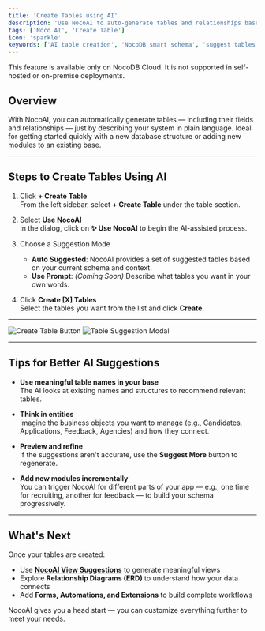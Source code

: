 ```yaml
---
title: 'Create Tables using AI'
description: 'Use NocoAI to auto-generate tables and relationships based on natural language prompts.'
tags: ['Noco AI', 'Create Table']
icon: 'sparkle'
keywords: ['AI table creation', 'NocoDB smart schema', 'suggest tables with AI']
---
```


<Callout type="info">This feature is available only on NocoDB Cloud. It is not supported in self-hosted or on-premise deployments.</Callout>

## Overview

With NocoAI, you can automatically generate tables — including their fields and relationships — just by describing your system in plain language. Ideal for getting started quickly with a new database structure or adding new modules to an existing base.

---

## Steps to Create Tables Using AI

1. Click **+ Create Table**  
   From the left sidebar, select **+ Create Table** under the table section.

2. Select **Use NocoAI**  
   In the dialog, click on **✨ Use NocoAI** to begin the AI-assisted process.

3. Choose a Suggestion Mode  
   - **Auto Suggested**: NocoAI provides a set of suggested tables based on your current schema and context.
   - **Use Prompt**: *(Coming Soon)* Describe what tables you want in your own words.

4. Click **Create [X] Tables**  
   Select the tables you want from the list and click **Create**.

---

![Create Table Button](/img/v2/noco-ai/create-table-1.png)
![Table Suggestion Modal](/img/v2/noco-ai/create-table-2.png)

---

## Tips for Better AI Suggestions

- **Use meaningful table names in your base**  
  The AI looks at existing names and structures to recommend relevant tables.

- **Think in entities**  
  Imagine the business objects you want to manage (e.g., Candidates, Applications, Feedback, Agencies) and how they connect.

- **Preview and refine**  
  If the suggestions aren't accurate, use the **Suggest More** button to regenerate.

- **Add new modules incrementally**  
  You can trigger NocoAI for different parts of your app — e.g., one time for recruiting, another for feedback — to build your schema progressively.

---

## What's Next

Once your tables are created:

- Use **[NocoAI View Suggestions](/docs/product-docs/noco-ai/create-view)** to generate meaningful views
- Explore **Relationship Diagrams (ERD)** to understand how your data connects
- Add **Forms, Automations, and Extensions** to build complete workflows

NocoAI gives you a head start — you can customize everything further to meet your needs.
